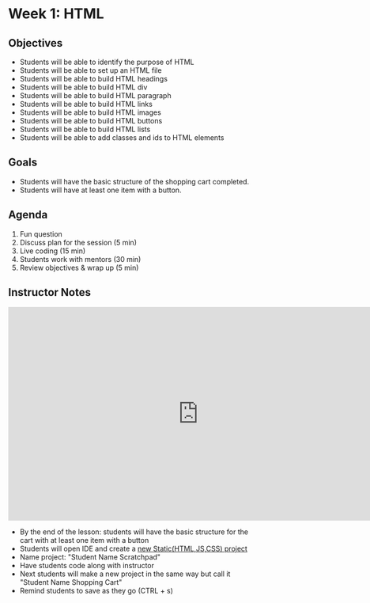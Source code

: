 # Week 1: HTML

## Objectives

- Students will be able to identify the purpose of HTML
- Students will be able to set up an HTML file
- Students will be able to build HTML headings
- Students will be able to build HTML div
- Students will be able to build HTML paragraph
- Students will be able to build HTML links
- Students will be able to build HTML images
- Students will be able to build HTML buttons
- Students will be able to build HTML lists
- Students will be able to add classes and ids to HTML elements

## Goals

- Students will have the basic structure of the shopping cart completed.
- Students will have at least one item with a button.

## Agenda

1. Fun question
2. Discuss plan for the session (5 min)
3. Live coding (15 min)
4. Students work with mentors (30 min)
5. Review objectives & wrap up (5 min)

## Instructor Notes

<iframe
  width="768"
  height="432"
  src="https://stackblitz.com/edit/js-rw1ae4?file=index.html&embed=1"
  frameborder="0"
  scrolling="no"
  allow="fullscreen; clipboard-read; clipboard-write"
  allowfullscreen
></iframe>

- By the end of the lesson: students will have the basic structure for the cart with at least one item with a button
- Students will open IDE and create a [new Static(HTML,JS,CSS) project](https://stackblitz.com/fork/github/stackblitz/starters/tree/main/static?title=Static%20Starter&description=HTML/CSS/JS%20Starter&file=script.js,styles.css,index.html&terminalHeight=10)
- Name project: "Student Name Scratchpad"
- Have students code along with instructor
- Next students will make a new project in the same way but call it "Student Name Shopping Cart"
- Remind students to save as they go (CTRL + s)
